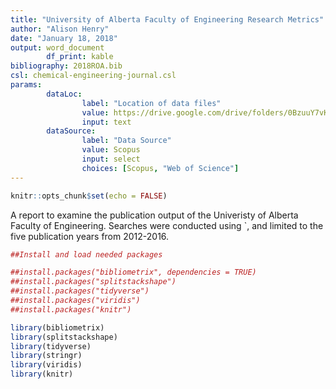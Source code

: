 ```yaml
---
title: "University of Alberta Faculty of Engineering Research Metrics"
author: "Alison Henry"
date: "January 18, 2018"
output: word_document
        df_print: kable
bibliography: 2018ROA.bib
csl: chemical-engineering-journal.csl
params:
        dataLoc:
                label: "Location of data files"
                value: https://drive.google.com/drive/folders/0BzuuY7vK5mRBTmtXeFQ4RDVIYXM?usp=sharing
                input: text
        dataSource:
                label: "Data Source"
                value: Scopus
                input: select
                choices: [Scopus, "Web of Science"]
---
```


```r
knitr::opts_chunk$set(echo = FALSE)
```
A report to examine the publication output of the Univeristy of Alberta Faculty of Engineering. Searches were conducted using `, and limited to the five publication years from 2012-2016.

```r
##Install and load needed packages

##install.packages("bibliometrix", dependencies = TRUE)
##install.packages("splitstackshape")
##install.packages("tidyverse")
##install.packages("viridis")
##install.packages("knitr")

library(bibliometrix)
library(splitstackshape)
library(tidyverse)
library(stringr)
library(viridis)
library(knitr)
```


